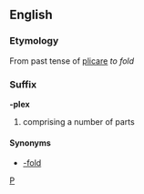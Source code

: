 ==English==
===Etymology===
From {{L.}} past tense of [[plicare]] ''to fold''
===Suffix===
'''-plex'''
# comprising a number of parts
==== Synonyms ====
* [[-fold]]

[[Category:English suffixes|P]]